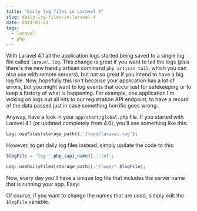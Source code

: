 ```yaml
---
title: "Daily log files in Laravel 4"
slug: daily-log-files-in-laravel-4
date: 2014-01-23
tags:
  - laravel
  - php
---
```


With Laravel 4.1 all the application logs started being saved to a single log file called `laravel.log`. This change is great if you want to tail the logs (plus there's the new handly artisan command `php artisan tail`, which you can also use with remote servers), but not so great if you intend to have a big log file. Now, hopefully this isn't because your application has a lot of errors, but you might want to log events that occur just for safekeeping or to keep a history of what is happening. For example, one application I'm woking on logs out all hits to our registration API endpoint, to have a record of the data passed just in case something horrific goes wrong.

Anyway, have a look in your `app/start/global.php` file. If you started with Laravel 4.1 (or updated completely from 4.0), you'll see something like this:

```php
Log::useFiles(storage_path().'/logs/laravel.log');
```

However, to get daily log files instead, simply update the code to this:

```php
$logFile = 'log-'.php_sapi_name().'.txt';

Log::useDailyFiles(storage_path().'/logs/'.$logFile);
```

Now, every day you'll have a unique log file that includes the server name that is running your app. Easy!

Of course, if you want to change the names that are used, simply edit the `$logFile` variable.
